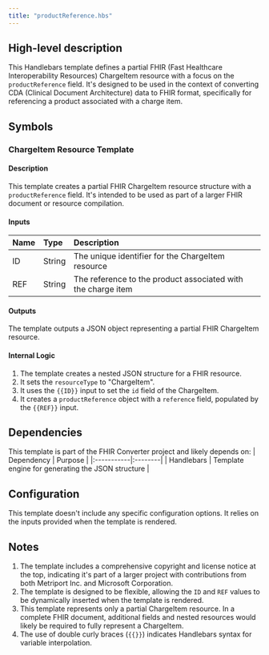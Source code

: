 ```yaml
---
title: "productReference.hbs"
---
```


## High-level description
This Handlebars template defines a partial FHIR (Fast Healthcare Interoperability Resources) ChargeItem resource with a focus on the `productReference` field. It's designed to be used in the context of converting CDA (Clinical Document Architecture) data to FHIR format, specifically for referencing a product associated with a charge item.

## Symbols

### ChargeItem Resource Template
#### Description
This template creates a partial FHIR ChargeItem resource structure with a `productReference` field. It's intended to be used as part of a larger FHIR document or resource compilation.

#### Inputs
| Name | Type | Description |
|:-----|:-----|:------------|
| ID   | String | The unique identifier for the ChargeItem resource |
| REF  | String | The reference to the product associated with the charge item |

#### Outputs
The template outputs a JSON object representing a partial FHIR ChargeItem resource.

#### Internal Logic
1. The template creates a nested JSON structure for a FHIR resource.
2. It sets the `resourceType` to "ChargeItem".
3. It uses the `{{ID}}` input to set the `id` field of the ChargeItem.
4. It creates a `productReference` object with a `reference` field, populated by the `{{REF}}` input.

## Dependencies
This template is part of the FHIR Converter project and likely depends on:
| Dependency | Purpose |
|:-----------|:--------|
| Handlebars | Template engine for generating the JSON structure |

## Configuration
This template doesn't include any specific configuration options. It relies on the inputs provided when the template is rendered.

## Notes
1. The template includes a comprehensive copyright and license notice at the top, indicating it's part of a larger project with contributions from both Metriport Inc. and Microsoft Corporation.
2. The template is designed to be flexible, allowing the `ID` and `REF` values to be dynamically inserted when the template is rendered.
3. This template represents only a partial ChargeItem resource. In a complete FHIR document, additional fields and nested resources would likely be required to fully represent a ChargeItem.
4. The use of double curly braces (`{{}}`) indicates Handlebars syntax for variable interpolation.